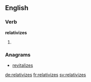 ==English==

===Verb===
'''relativizes'''

# {{en-third-person singular of|relativize}}

===Anagrams===
* [[revitalizes#English|revitalizes]]

[[de:relativizes]]
[[fr:relativizes]]
[[sv:relativizes]]